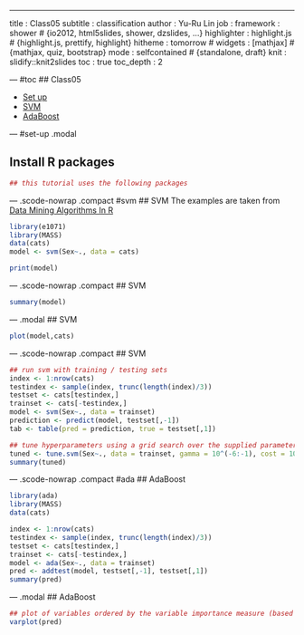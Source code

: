 ---
title       : Class05
subtitle    : classification
author      : Yu-Ru Lin
job         : 
framework   : shower        # {io2012, html5slides, shower, dzslides, ...}
highlighter : highlight.js  # {highlight.js, prettify, highlight}
hitheme     : tomorrow      # 
widgets     : [mathjax]            # {mathjax, quiz, bootstrap}
mode        : selfcontained # {standalone, draft}
knit        : slidify::knit2slides
toc         : true
toc_depth   : 2

--- #toc
## Class05

* [Set up](#set-up)
* [SVM](#svm)
* [AdaBoost](#ada)

--- #set-up .modal 

## Install R packages
```r
## this tutorial uses the following packages
```

--- .scode-nowrap .compact #svm
## SVM
The examples are taken from [Data Mining Algorithms In R](http://en.wikibooks.org/wiki/Data_Mining_Algorithms_In_R)

```r
library(e1071)
library(MASS)
data(cats)
model <- svm(Sex~., data = cats)

print(model)
```

--- .scode-nowrap .compact
## SVM
```r
summary(model)
```

--- .modal
## SVM
```r
plot(model,cats)
```

--- .scode-nowrap .compact
## SVM
```r
## run svm with training / testing sets
index <- 1:nrow(cats)
testindex <- sample(index, trunc(length(index)/3))
testset <- cats[testindex,]
trainset <- cats[-testindex,]
model <- svm(Sex~., data = trainset)
prediction <- predict(model, testset[,-1])
tab <- table(pred = prediction, true = testset[,1])

## tune hyperparameters using a grid search over the supplied parameter ranges
tuned <- tune.svm(Sex~., data = trainset, gamma = 10^(-6:-1), cost = 10^(1:2))
summary(tuned)
```

--- .scode-nowrap .compact #ada
## AdaBoost
```r
library(ada)
library(MASS)
data(cats)

index <- 1:nrow(cats)
testindex <- sample(index, trunc(length(index)/3))
testset <- cats[testindex,]
trainset <- cats[-testindex,]
model <- ada(Sex~., data = trainset)
pred <- addtest(model, testset[,-1], testset[,1])
summary(pred)
```

--- .modal
## AdaBoost
```r
## plot of variables ordered by the variable importance measure (based on improvement)
varplot(pred)
```
